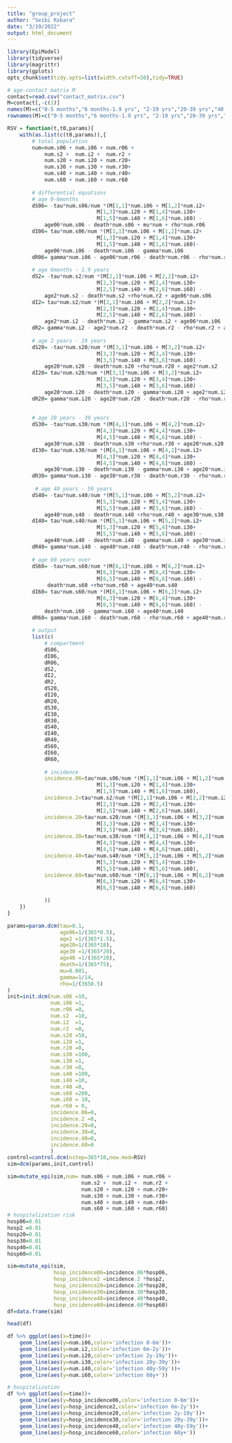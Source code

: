 ```yaml
---
title: "group_project"
author: "Seibi Kobara"
date: "3/19/2022"
output: html_document
---
```


```r
library(EpiModel)
library(tidyverse)
library(magrittr)
library(gplots)
opts_chunk$set(tidy.opts=list(width.cutoff=50),tidy=TRUE)
```

```r
# age-contact matrix M
contact=read.csv("contact_matrix.csv")
M=contact[,-c(1)]
names(M)=c("0-5 months","6 months-1.9 yrs", "2-19 yrs","20-39 yrs","40-59 yrs","60+ yrs")
rownames(M)=c("0-5 months","6 months-1.9 yrs", "2-19 yrs","20-39 yrs","40-59 yrs","60+ yrs")
```

```r
RSV = function(t,t0,params){
    with(as.list(c(t0,params)),{
        # total population
        num=num.s06 + num.i06 + num.r06 +
            num.s2 +  num.i2 +  num.r2 + 
            num.s20 + num.i20 + num.r20+
            num.s30 + num.i30 + num.r30+
            num.s40 + num.i40 + num.r40+
            num.s60 + num.i60 + num.r60
        
        # differential equations
        # age 0-6months
        dS06= -tau*num.s06/num *(M[1,1]*num.i06 + M[1,2]*num.i2+
                             M[1,3]*num.i20 + M[1,4]*num.i30+
                             M[1,5]*num.i40 + M[1,6]*num.i60) -
            age06*num.s06 - death*num.s06 + mu*num + rho*num.r06
        dI06= tau*num.s06/num *(M[1,1]*num.i06 + M[1,2]*num.i2+
                             M[1,3]*num.i20 + M[1,4]*num.i30+
                             M[1,5]*num.i40 + M[1,6]*num.i60)-
            age06*num.i06 - death*num.i06 - gamma*num.i06
        dR06= gamma*num.i06 - age06*num.r06 - death*num.r06 - rho*num.r06
        
        # age 6months - 1.9 years
        dS2= -tau*num.s2/num *(M[2,1]*num.i06 + M[2,2]*num.i2+
                             M[2,3]*num.i20 + M[2,4]*num.i30+
                             M[2,5]*num.i40 + M[2,6]*num.i60) -
            age2*num.s2 - death*num.s2 +rho*num.r2 + age06*num.s06
        dI2= tau*num.s2/num *(M[2,1]*num.i06 + M[2,2]*num.i2+
                             M[2,3]*num.i20 + M[2,4]*num.i30+
                             M[2,5]*num.i40 + M[2,6]*num.i60) -
            age2*num.i2 - death*num.i2 - gamma*num.i2 + age06*num.i06
        dR2= gamma*num.i2 - age2*num.r2 - death*num.r2 - rho*num.r2 + age06*num.r06
        
        # age 2 years - 19 years
        dS20= -tau*num.s20/num *(M[3,1]*num.i06 + M[3,2]*num.i2+
                             M[3,3]*num.i20 + M[3,4]*num.i30+
                             M[3,5]*num.i40 + M[3,6]*num.i60) -
            age20*num.s20 - death*num.s20 +rho*num.r20 + age2*num.s2
        dI20= tau*num.s20/num *(M[3,1]*num.i06 + M[3,2]*num.i2+
                             M[3,3]*num.i20 + M[3,4]*num.i30+
                             M[3,5]*num.i40 + M[3,6]*num.i60) -
            age20*num.i20 - death*num.i20 - gamma*num.i20 + age2*num.i2
        dR20= gamma*num.i20 - age20*num.r20 - death*num.r20 - rho*num.r20 + age2*num.r2
        
        
        # age 20 years - 39 years
        dS30= -tau*num.s30/num *(M[4,1]*num.i06 + M[4,2]*num.i2+
                             M[4,3]*num.i20 + M[4,4]*num.i30+
                             M[4,5]*num.i40 + M[4,6]*num.i60) -
            age30*num.s30 - death*num.s30 +rho*num.r30 + age20*num.s20
        dI30= tau*num.s30/num *(M[4,1]*num.i06 + M[4,2]*num.i2+
                             M[4,3]*num.i20 + M[4,4]*num.i30+
                             M[4,5]*num.i40 + M[4,6]*num.i60) -
            age30*num.i30 - death*num.i30 - gamma*num.i30 + age20*num.i20
        dR30= gamma*num.i30 - age30*num.r30 - death*num.r30 - rho*num.r30 + age20*num.r20
          
         # age 40 years - 59 years
        dS40= -tau*num.s40/num *(M[5,1]*num.i06 + M[5,2]*num.i2+
                             M[5,3]*num.i20 + M[5,4]*num.i30+
                             M[5,5]*num.i40 + M[5,6]*num.i60) -
            age40*num.s40 - death*num.s40 +rho*num.r40 + age30*num.s30
        dI40= tau*num.s40/num *(M[5,1]*num.i06 + M[5,2]*num.i2+
                             M[5,3]*num.i20 + M[5,4]*num.i30+
                             M[5,5]*num.i40 + M[5,6]*num.i60) -
            age40*num.i40 - death*num.i40 - gamma*num.i40 + age30*num.i30
        dR40= gamma*num.i40 - age40*num.r40 - death*num.r40 - rho*num.r40 + age30*num.r30
        
        # age 60 years over
        dS60= -tau*num.s60/num *(M[6,1]*num.i06 + M[6,2]*num.i2+
                             M[6,3]*num.i20 + M[6,4]*num.i30+
                             M[6,5]*num.i40 + M[6,6]*num.i60) -
             death*num.s60 +rho*num.r60 + age40*num.s40
        dI60= tau*num.s60/num *(M[6,1]*num.i06 + M[6,2]*num.i2+
                             M[6,3]*num.i20 + M[6,4]*num.i30+
                             M[6,5]*num.i40 + M[6,6]*num.i60) -
            death*num.i60 - gamma*num.i60 + age40*num.i40
        dR60= gamma*num.i60 - death*num.r60 - rho*num.r60 + age40*num.r40
        
        # output
        list(c(
            # compartment
            dS06,
            dI06,
            dR06,
            dS2,
            dI2,
            dR2,
            dS20,
            dI20,
            dR20,
            dS30,
            dI30,
            dR30,
            dS40,
            dI40,
            dR40,
            dS60,
            dI60,
            dR60,
            
            # incidence
            incidence.06=tau*num.s06/num *(M[1,1]*num.i06 + M[1,2]*num.i2+
                             M[1,3]*num.i20 + M[1,4]*num.i30+
                             M[1,5]*num.i40 + M[1,6]*num.i60),
            incidence.2=tau*num.s2/num *(M[2,1]*num.i06 + M[2,2]*num.i2+
                             M[2,3]*num.i20 + M[2,4]*num.i30+
                             M[2,5]*num.i40 + M[2,6]*num.i60),
            incidence.20=tau*num.s20/num *(M[3,1]*num.i06 + M[3,2]*num.i2+
                             M[3,3]*num.i20 + M[3,4]*num.i30+
                             M[3,5]*num.i40 + M[3,6]*num.i60),
            incidence.30=tau*num.s30/num *(M[4,1]*num.i06 + M[4,2]*num.i2+
                             M[4,3]*num.i20 + M[4,4]*num.i30+
                             M[4,5]*num.i40 + M[4,6]*num.i60),
            incidence.40=tau*num.s40/num *(M[5,1]*num.i06 + M[5,2]*num.i2+
                             M[5,3]*num.i20 + M[5,4]*num.i30+
                             M[5,5]*num.i40 + M[5,6]*num.i60),
            incidence.60=tau*num.s60/num *(M[6,1]*num.i06 + M[6,2]*num.i2+
                             M[6,3]*num.i20 + M[6,4]*num.i30+
                             M[6,5]*num.i40 + M[6,6]*num.i60)

            ))
    })
}
```

```r
params=param.dcm(tau=0.1, 
                 age06=1/(365*0.5),
                 age2 =1/(365*1.5),
                 age20=1/(365*18),
                 age30 =1/(365*20),
                 age40 =1/(365*20),
                 death=1/(365*75),
                 mu=0.001,
                 gamma=1/14,
                 rho=1/(3650.5)
)
init=init.dcm(num.s06 =10,
              num.i06 =1,
              num.r06 =0,
              num.s2  =10,
              num.i2  =1,
              num.r2  =0,
              num.s20 =50,
              num.i20 =1,
              num.r20 =0,
              num.s30 =100,
              num.i30 =1,
              num.r30 =0,
              num.s40 =100,
              num.i40 =10,
              num.r40 =0,
              num.s60 =200,
              num.i60 = 10,
              num.r60 = 0,
              incidence.06=0,
              incidence.2 =0,
              incidence.20=0,
              incidence.30=0,
              incidence.40=0,
              incidence.60=0
              )
control=control.dcm(nstep=365*10,new.mod=RSV)
sim=dcm(params,init,control)
```

```r
sim=mutate_epi(sim,num= num.s06 + num.i06 + num.r06 +
                        num.s2 +  num.i2 +  num.r2 + 
                        num.s20 + num.i20 + num.r20+
                        num.s30 + num.i30 + num.r30+
                        num.s40 + num.i40 + num.r40+
                        num.s60 + num.i60 + num.r60)
# hospitalization risk
hosp06=0.01
hosp2 =0.01
hosp20=0.01
hosp30=0.01
hosp40=0.01
hosp60=0.01

sim=mutate_epi(sim,
               hosp_incidence06=incidence.06*hosp06,
               hosp_incidence2 =incidence.2 *hosp2,
               hosp_incidence20=incidence.20*hosp20,
               hosp_incidence30=incidence.30*hosp30,
               hosp_incidence40=incidence.40*hosp40,
               hosp_incidence60=incidence.60*hosp60)
df=data.frame(sim)
```

```r
head(df)
```

```r
df %>% ggplot(aes(x=time))+
    geom_line(aes(y=num.i06,color='infection 0-6m'))+
    geom_line(aes(y=num.i2,color='infection 6m-2y'))+
    geom_line(aes(y=num.i20,color='infection 2y-19y'))+
    geom_line(aes(y=num.i30,color='infection 20y-39y'))+
    geom_line(aes(y=num.i40,color='infection 40y-59y'))+
    geom_line(aes(y=num.i60,color='infection 60y+'))
```

```r
# hospitalization
df %>% ggplot(aes(x=time))+
    geom_line(aes(y=hosp_incidence06,color='infection 0-6m'))+
    geom_line(aes(y=hosp_incidence2,color='infection 6m-2y'))+
    geom_line(aes(y=hosp_incidence20,color='infection 2y-19y'))+
    geom_line(aes(y=hosp_incidence30,color='infection 20y-39y'))+
    geom_line(aes(y=hosp_incidence40,color='infection 40y-59y'))+
    geom_line(aes(y=hosp_incidence60,color='infection 60y+'))
```


